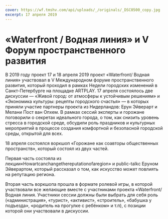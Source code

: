 ```yaml
---
cover: https://wf.tmshv.com/api/uploads/_/originals/_DSC0500_copy.jpg
excerpt: 17 апреля 2019
---
```


# «Waterfront / Водная линия» и V Форум пространственного развития

В 2019 году проект 17 и 18 апреля 2019 проект «Waterfront/ Водная линия» участвовал в V Международном форуме пространственного развития, который проходил в рамках Недели городских изменений в Санкт-Петербурге на площадке ARTPLAY. 
17 апреля состоялось две дискуссии — «Живой город: от атмосферы к устойчивым решениям» и «Экономика культуры: рецепты городского счастья» — в которых приняли участие партнеры проекта из Нидерландов: Ерун Эйверарт и Мелани Пост ван Опхем. В рамках сессий эксперты и горожане поговорили о секретах идеального города, о том, как снизить уровень стресса в городской среде, обсудили роль праздников и культурных мероприятий в процессе создания комфортной и безопасной городской среды, открытой для всех.

18 апреля состоялся воркшоп «Горожане как соавторы общественных пространств», который состоял из двух частей. 

Первая часть состояла из  лекции«Howartcanchangethereputationofaregion» и public-talkс Еруном Эйверартом, который рассказал о том, как искусство может повлиять на репутацию региона.

Вторая часть воркшопа прошла в формате ролевой игры, в которой участвовали все желающие вместе с участниками проекта  «Waterfront/ Водная линия. Участники сессии должны были выбрать для себя роль («администрация», «турист», «активист», «строитель», «бабушка у подъезда», «родитель на прогулке с ребёнком» и т.п), с позиции которой они участвовали в дискуссии.
